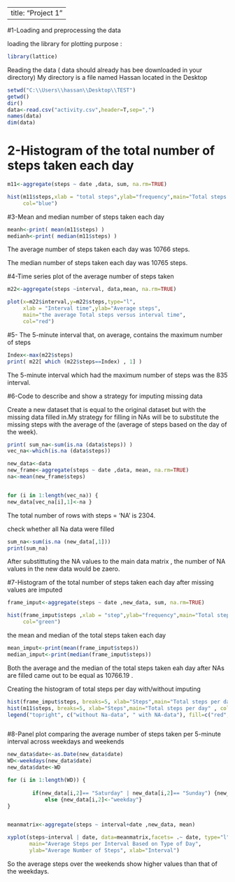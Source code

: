 
---
title: "Project 1"
---



#1-Loading and preprocessing the data

loading the library for plotting purpose :
```{r }
library(lattice) 
```
Reading the data ( data should already has bee downloaded in your directory)
My directory is a file named Hassan located in the Desktop

```{r results='hide'}
setwd("C:\\Users\\hassan\\Desktop\\TEST")
getwd()
dir()
data<-read.csv("activity.csv",header=T,sep=",")
names(data)
dim(data)
```
# 2-Histogram of the total number of steps taken each day

```{r echo = TRUE}
m11<-aggregate(steps ~ date ,data, sum, na.rm=TRUE)

hist(m11$steps,xlab = "total steps",ylab="frequency",main="Total steps taken per day",
     col="blue")
```






#3-Mean and median number of steps taken each day

```{r echo = TRUE}
meanh<-print( mean(m11$steps) )
medianh<-print( median(m11$steps) )
```

The average number of steps taken each day was 10766 steps.

The median number of steps taken each day was 10765 steps.


#4-Time series plot of the average number of steps taken

```{r echo = TRUE}
m22<-aggregate(steps ~interval, data,mean, na.rm=TRUE)

plot(x=m22$interval,y=m22$steps,type="l",
     xlab = "Interval time",ylab="Average steps",
     main="the average Total steps versus interval time",
     col="red")
```



#5- The 5-minute interval that, on average, contains the maximum number of steps
```{r echo = TRUE}
Index<-max(m22$steps)
print( m22[ which (m22$steps==Index) , 1] )
```

The 5-minute interval which had the maximum number of steps was the 835 interval.

#6-Code to describe and show a strategy for imputing missing data

Create a new dataset that is equal to the original dataset but with the missing data filled in.My strategy for filling in NAs will be to substitute the missing steps 
with the average of the (average of steps based on the day of the week).


```{r echo = TRUE}
print( sum_na<-sum(is.na (data$steps)) ) 
vec_na<-which(is.na (data$steps))

new_data<-data
new_frame<-aggregate(steps ~ date ,data, mean, na.rm=TRUE) 
na<-mean(new_frame$steps)


for (i in 1:length(vec_na)) {
new_data[vec_na[i],1]<-na }
```    
The total number of rows with steps = 'NA' is 2304.

check whether all Na data were filled 
```{r echo = TRUE}
sum_na<-sum(is.na (new_data[,1])) 
print(sum_na)
```
After substittuting the NA values to the main data matrix , the number of NA values in 
the new data would be zaero.

#7-Histogram of the total number of steps taken each day after missing values are imputed
```{r echo = TRUE}
frame_imput<-aggregate(steps ~ date ,new_data, sum, na.rm=TRUE)

hist(frame_imput$steps ,xlab = "step",ylab="frequency",main="Total steps taken per day",
     col="green")
```


the mean and median of the total steps taken each day
```{r echo = TRUE}
mean_imput<-print(mean(frame_imput$steps))
median_imput<-print(median(frame_imput$steps))
```
Both the average and the median of the total steps taken eah day after NAs are filled came out to be equal as 10766.19 .

Creating the histogram of total steps per day with/without imputing

```{r echo = TRUE}


hist(frame_imput$steps, breaks=5, xlab="Steps",main="Total steps per day", col="red")
hist(m11$steps, breaks=5, xlab="Steps",main="Total steps per day" , col="blue", add=T)
legend("topright", c("without Na-data", " with NA-data"), fill=c("red", "blue")  )



```

#8-Panel plot comparing the average number of steps taken per 5-minute interval across weekdays and weekends

```{r }
new_data$date<-as.Date(new_data$date)
WD<-weekdays(new_data$date)
new_data$date<-WD

for (i in 1:length(WD)) {
        
        if(new_data[i,2]== "Saturday" | new_data[i,2]== "Sunday") {new_data[i,2]<-"weekend" }
            else {new_data[i,2]<-"weekday"}
}


meanmatrix<-aggregate(steps ~ interval+date ,new_data, mean)

xyplot(steps~interval | date, data=meanmatrix,facets= .~ date, type="l",layout = c(1,2),
       main="Average Steps per Interval Based on Type of Day", 
       ylab="Average Number of Steps", xlab="Interval")

```

So the average steps over the weekends show higher values than that of the weekdays.





